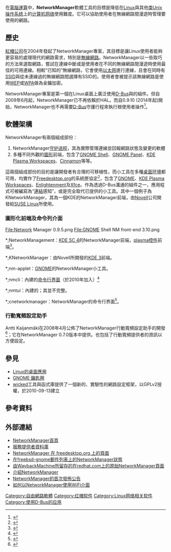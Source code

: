 {{NoteTA|G1=IT|G2=FL}}
{{Infobox software
| name                   = NetworkManager
| logo                   =
| screenshot             = Linux desktop system daemons and their graphical front-ends.svg
| screenshot size        = 300px
| caption                = NetworkManager是一個系統守護行程，有多種可用的圖形化前端
| collapsible            =
| author                 = [[紅帽公司|紅帽公司]]
| developer              =
| released               = {{Start date and age|2004|11|19}}
| latest_release_version = 1.38.2
| latest_release_date    = {{Release date and age|2022|06|16}}
| latest_preview_version = 1.39.7
| latest_preview_date    = {{Release date and age|2022|06|15}}
| programming language   = 與[[GObject|GObject]]一同使用的[[C语言|C]]
| operating system       = [[單一UNIX規範|SUS]]/[[POSIX|POSIX]]
| platform               = 類Unix系統
| size                   =
| language               =
| genre                  = {{Unbulleted list|網路介面設定守護行程與工具|[[Linux#个人计算机|桌面用途的Linux]]}}
| license                = [[GNU通用公共许可证|GNU通用公共许可证]]
| website                = {{URL|https://wiki.gnome.org/Projects/NetworkManager}}
}}

在[[電腦運算|電腦運算]]中，'''NetworkManager'''軟體工具的目標是降低在[[Linux|Linux]]與其他[[类Unix系统|类Unix]][[操作系统|操作系统]]上的[[计算机网络|计算机网络]]使用難度。它可以協助使用者在無線網路間漫遊時管理要使用的網路。

==歷史==
[[紅帽公司|紅帽公司]]在2004年發起了NetworkManager專案，其目標是讓Linux使用者能夠更容易的處理現代的網路需求，特別是[[无线局域网|無線網路]]。NetworkManager以一些取巧的方法來選取網路，嘗試在連線中斷或是使用者在不同的無線網路間漫遊時使用最佳的可用連線。相較“已知的”無線網路，它會使用[[以太网|以太网]]進行連線，且會在同時有[[SSID|SSID]]與從未連線過的無線網路間選擇有SSID的。使用者會被提示該無線網路是使用[[有線等效加密|WEP]]或[[WPA|WPA]]做為金鑰加密。

NetworkManager專案是第一個在Linux桌面上廣泛使用[[D-Bus|D-Bus]]與{{link-en|HAL（軟體）|HAL (software)|HAL}}的組件。但自2009年6月起，NetworkManager已不再依賴於HAL。而自0.9.10 (2014年起)開始，NetworkManager也不再需要[[D-Bus|D-Bus]]守護行程來執行根使用者操作<ref>{{cite web|url=http://blogs.gnome.org/dcbw/2014/06/20/well-build-a-dream-house-of-net/|title=We’ll Build A Dream House Of Net|publisher=Blogs.gnome.org|accessdate=2015-05-28|archive-date=2015-05-27|archive-url=https://web.archive.org/web/20150527193028/https://blogs.gnome.org/dcbw/2014/06/20/well-build-a-dream-house-of-net/|dead-url=no}}</ref>。

==軟體架構==
NetworkManager有兩個組成部份：

# NetworkManager[[守护进程|守护进程]]，其為實際管理連線並回報網路狀態及變更的軟體
# 多種不同外觀的[[图形用户界面|圖形]]前端，包含了[[GNOME_Shell|GNOME Shell]]、[[GNOME_Panel|GNOME Panel]]、[[KDE_Plasma_Workspaces|KDE Plasma Workspaces]]、[[Cinnamon|Cinnamon]]等等。

這兩個組成部份的目的是讓開發者有合理的可移植性，而小工具在多種[[桌面环境|桌面环境]]都可用，均實作了[[Freedesktop.org|Freedesktop.org]]的系統匣協定<ref>{{cite web |author=Havoc Pennington <hp@redhat.com> |url=http://standards.freedesktop.org/systemtray-spec/systemtray-spec-0.2.html |title=System Tray Protocol Specification |publisher=Standards.freedesktop.org |date= |accessdate=2012-02-04 |archive-date=2012-02-04 |archive-url=https://web.archive.org/web/20120204111845/http://standards.freedesktop.org/systemtray-spec/systemtray-spec-0.2.html |dead-url=no }}</ref>，包含了[[GNOME|GNOME]]、[[KDE_Plasma_Workspaces|KDE Plasma Workspaces]]、[[Enlightenment|Enlightenment]]及[[Xfce|Xfce]]。作為透過D-Bus溝通的組件之一，應用程式可被編寫為“[[数据链路|連結]]感知”，或是完全取代已提供的小工具。其中一個例子為KNetworkManager，其為一個KDE的NetworkManager前端，由[[Novell|Novell]]公司開發給[[SUSE_Linux|SUSE Linux]]所使用。

===圖形化前端及命令列介面===
<gallery>
File:Network Manager 0.9.5.png
File:GNOME Shell NM front-end 3.10.png
</gallery>
*;NetworkManagement：[[KDE_SC_4|KDE SC 4]]的NetworkManager前端，[[KDE_Plasma_Workspaces|plasma]][[控件|控件]]前端<ref>{{cite web |url=https://projects.kde.org/projects/extragear/base/networkmanagement |title=NetworkManagement GIT |publisher=Projects.kde.org |date= |accessdate=2012-02-04 |archive-date=2012-03-13 |archive-url=https://web.archive.org/web/20120313231958/https://projects.kde.org/projects/extragear/base/networkmanagement |dead-url=no }}</ref>。

*;KNetworkManager：由Novell所開發的[[KDE_3|KDE 3]]前端。

*;nm-applet：[[GNOME|GNOME]]的NetworkManager小工具。

*;nmcli：內建的[[命令行界面|命令行界面]]（於2010年加入）<ref>{{cite web|url=http://cgit.freedesktop.org/NetworkManager/NetworkManager/commit/?id=c2ec07f17d69a590b45797de5c8a0f26a4c45eaa|title=Initial pieces of nmcli, gitweb|publisher=Cgit.freedesktop.org|accessdate=2015-05-28|archive-date=2014-02-20|archive-url=https://web.archive.org/web/20140220071805/http://cgit.freedesktop.org/NetworkManager/NetworkManager/commit/?id=c2ec07f17d69a590b45797de5c8a0f26a4c45eaa|dead-url=no}}</ref>

*;nmtui：內建的{{link-en|文字介面|text-based user interface}}；其並不完整。

*;cnetworkmanager：NetworkManager的命令行界面<ref>{{cite web |url=http://vidner.net/martin/software/cnetworkmanager/ |title=cnetworkmanager - Command Line Interface for NetworkManager |publisher=Vidner.net |date= |accessdate=2012-02-04 |archive-url=https://web.archive.org/web/20110724121336/http://vidner.net/martin/software/cnetworkmanager/ |archive-date=2011-07-24 |dead-url=yes }}</ref>。

===行動寬頻設定助手===
Antti Kaijanmäki在2008年4月公佈了NetworkManager行動寬頻設定助手的開發<ref>{{cite web |url=http://mail.gnome.org/archives/networkmanager-list/2008-April/msg00099.html |title=Announce on networkmanager-list |publisher=Mail.gnome.org |date=2008-04-10 |accessdate=2012-02-04 |archive-date=2011-09-27 |archive-url=https://web.archive.org/web/20110927121223/http://mail.gnome.org/archives/networkmanager-list/2008-April/msg00099.html |dead-url=no }}</ref>；它在NetworkManager 0.7.0版本中提供。也包括了行動寬頻提供者的資訊以方便設定。

==參見==
{{Portal|自由軟體}}
* [[Linux#个人计算机|Linux的桌面應用]]
* [[GNOME_鑰匙圈|GNOME 鑰匙圈]]
* [https://web.archive.org/web/20150403062212/https://gitorious.org/wicked/ wicked]工具與函式庫提供了一個新的、實驗性的網路設定框架，以GPLv2授權，於2010-09-13建立

==參考資料==
{{Reflist}}

==外部連結==
* [https://wiki.gnome.org/Projects/NetworkManager NetworkManager首頁]{{Wayback|url=https://wiki.gnome.org/Projects/NetworkManager |date=20150801044629 }}
* [http://wiki.gnome.org/Projects/NetworkManager/MobileBroadband/ServiceProviders#Service_Provider_Database 服務提供者資料庫]{{Wayback|url=http://wiki.gnome.org/Projects/NetworkManager/MobileBroadband/ServiceProviders#Service_Provider_Database |date=20150907234919 }}
* [http://freedesktop.org/wiki/NetworkManager NetworkManager 在 freedesktop.org 上的頁面]{{Wayback|url=http://freedesktop.org/wiki/NetworkManager |date=20150709174315 }}
* [http://lists.freebsd.org/pipermail/freebsd-gnome/2006-May/014371.html 在freebsd-gnome郵件列表上的NetworkManager狀態]{{Wayback|url=http://lists.freebsd.org/pipermail/freebsd-gnome/2006-May/014371.html |date=20150709042624 }}
* [https://web.archive.org/web/20041023180239/http://people.redhat.com/dcbw/NetworkManager/ 由WaybackMachine所留存的在redhat.com上的原始NetworkManager頁面]
* [https://web.archive.org/web/20060423174705/http://www.redhat.com/magazine/003jan05/features/networkmanager/ 介紹NetworkManager]
* [https://mail.gnome.org/archives/gnome-announce-list/2004-October/msg00045.html NetworkManager的首次發佈公告]{{Wayback|url=https://mail.gnome.org/archives/gnome-announce-list/2004-October/msg00045.html |date=20150128224338 }}
* [https://wiki.debian.org/WiFi/HowToUse 如何以NetworkManager使用WiFi介面]{{Wayback|url=https://wiki.debian.org/WiFi/HowToUse |date=20150709034521 }}

{{GNOME|state=collapsed}}
{{GTK|state=collapsed}}
{{KDE}}

[[Category:自由網路軟體|Category:自由網路軟體]]
[[Category:红帽软件|Category:红帽软件]]
[[Category:Linux网络相关软件|Category:Linux网络相关软件]]
[[Category:使用D-Bus的应用|Category:使用D-Bus的应用]]